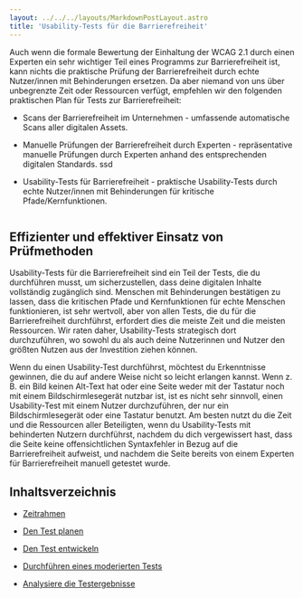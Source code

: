```yaml
---
layout: ../../../layouts/MarkdownPostLayout.astro
title: 'Usability-Tests für die Barrierefreiheit'
---
```



Auch wenn die formale Bewertung der Einhaltung der WCAG 2.1 durch einen Experten ein sehr wichtiger
Teil eines Programms zur Barrierefreiheit ist, kann nichts die praktische Prüfung der Barrierefreiheit
durch echte Nutzer/innen mit Behinderungen ersetzen. Da aber niemand von uns über unbegrenzte Zeit
oder Ressourcen verfügt, empfehlen wir den folgenden praktischen Plan für Tests zur Barrierefreiheit:

- Scans der Barrierefreiheit im Unternehmen - umfassende automatische Scans aller digitalen Assets.

- Manuelle Prüfungen der Barrierefreiheit durch Experten - repräsentative manuelle Prüfungen durch
  Experten anhand des entsprechenden digitalen Standards.
  ssd
- Usability-Tests für Barrierefreiheit - praktische Usability-Tests durch echte Nutzer/innen mit
  Behinderungen für kritische Pfade/Kernfunktionen.

<Image src={A11YTesting} alt='' />

## Effizienter und effektiver Einsatz von Prüfmethoden

Usability-Tests für die Barrierefreiheit sind ein Teil der Tests, die du durchführen musst, um
sicherzustellen, dass deine digitalen Inhalte vollständig zugänglich sind. Menschen mit Behinderungen
bestätigen zu lassen, dass die kritischen Pfade und Kernfunktionen für echte Menschen funktionieren,
ist sehr wertvoll, aber von allen Tests, die du für die Barrierefreiheit durchführst, erfordert dies
die meiste Zeit und die meisten Ressourcen. Wir raten daher, Usability-Tests strategisch dort
durchzuführen, wo sowohl du als auch deine Nutzerinnen und Nutzer den größten Nutzen aus der
Investition ziehen können.

Wenn du einen Usability-Test durchführst, möchtest du Erkenntnisse gewinnen, die du auf andere Weise
nicht so leicht erlangen kannst. Wenn z. B. ein Bild keinen Alt-Text hat oder eine Seite weder mit
der Tastatur noch mit einem Bildschirmlesegerät nutzbar ist, ist es nicht sehr sinnvoll, einen
Usability-Test mit einem Nutzer durchzuführen, der nur ein Bildschirmlesegerät oder eine Tastatur
benutzt. Am besten nutzt du die Zeit und die Ressourcen aller Beteiligten, wenn du Usability-Tests
mit behinderten Nutzern durchführst, nachdem du dich vergewissert hast, dass die Seite keine
offensichtlichen Syntaxfehler in Bezug auf die Barrierefreiheit aufweist, und nachdem die Seite
bereits von einem Experten für Barrierefreiheit manuell getestet wurde.

## Inhaltsverzeichnis

- [Zeitrahmen](/tutorials/usability/zeitrahmen)

- [Den Test planen](/tutorials/usability/test-planen)

- [Den Test entwickeln](/tutorials/usability/test-entwickeln)

- [Durchführen eines moderierten Tests](/tutorials/usability/tests-durchführen)

- [Analysiere die Testergebnisse](/tutorials/usability/anylisiere-ergebnisse)

